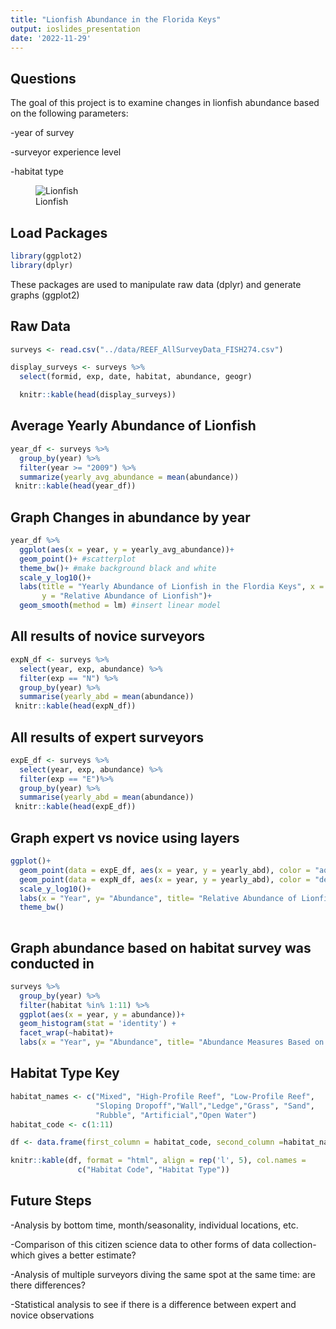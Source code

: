 ```yaml
---
title: "Lionfish Abundance in the Florida Keys"
output: ioslides_presentation
date: '2022-11-29'
---
```


## Questions
The goal of this project is to examine changes in lionfish abundance based on the following parameters:

-year of survey

-surveyor experience level

-habitat type

![Lionfish](https://encrypted-tbn0.gstatic.com/images?q=tbn:ANd9GcQbgd3bOFcwlW2f6DGKXmI-3dQaMiuaMl480g&usqp=CAU)

## Load Packages
```r
library(ggplot2)
library(dplyr)
```
These packages are used to manipulate raw data (dplyr) and generate graphs (ggplot2)

## Raw Data
```r
surveys <- read.csv("../data/REEF_AllSurveyData_FISH274.csv")

display_surveys <- surveys %>% 
  select(formid, exp, date, habitat, abundance, geogr)

  knitr::kable(head(display_surveys))
```

## Average Yearly Abundance of Lionfish
```r
year_df <- surveys %>%
  group_by(year) %>%
  filter(year >= "2009") %>% 
  summarize(yearly_avg_abundance = mean(abundance))
 knitr::kable(head(year_df))
```

## Graph Changes in abundance by year  
```r
year_df %>% 
  ggplot(aes(x = year, y = yearly_avg_abundance))+
  geom_point()+ #scatterplot
  theme_bw()+ #make background black and white
  scale_y_log10()+
  labs(title = "Yearly Abundance of Lionfish in the Flordia Keys", x = "Year",
       y = "Relative Abundance of Lionfish")+
  geom_smooth(method = lm) #insert linear model
```

## All results of novice surveyors
```r
expN_df <- surveys %>%
  select(year, exp, abundance) %>% 
  filter(exp == "N") %>% 
  group_by(year) %>%
  summarise(yearly_abd = mean(abundance))
 knitr::kable(head(expN_df))
```

## All results of expert surveyors
```r
expE_df <- surveys %>%
  select(year, exp, abundance) %>% 
  filter(exp == "E")%>% 
  group_by(year) %>%
  summarise(yearly_abd = mean(abundance))
 knitr::kable(head(expE_df))
```

## Graph expert vs novice using layers
```r
ggplot()+
  geom_point(data = expE_df, aes(x = year, y = yearly_abd), color = "aquamarine3", size = 3)+
  geom_point(data = expN_df, aes(x = year, y = yearly_abd), color = "deeppink", size = 3, alpha = 0.5)+
  scale_y_log10()+
  labs(x = "Year", y= "Abundance", title= "Relative Abundance of Lionfish")+
  theme_bw()
  
```

## Graph abundance based on habitat survey was conducted in
```r
surveys %>% 
  group_by(year) %>%
  filter(habitat %in% 1:11) %>%
  ggplot(aes(x = year, y = abundance))+
  geom_histogram(stat = 'identity') +
  facet_wrap(~habitat)+  
  labs(x = "Year", y= "Abundance", title= "Abundance Measures Based on Habitat")
```
  
## Habitat Type Key
```r
habitat_names <- c("Mixed", "High-Profile Reef", "Low-Profile Reef",
                   "Sloping Dropoff","Wall","Ledge","Grass", "Sand", 
                   "Rubble", "Artificial","Open Water")
habitat_code <- c(1:11)

df <- data.frame(first_column = habitat_code, second_column =habitat_names)

knitr::kable(df, format = "html", align = rep('l', 5), col.names = 
               c("Habitat Code", "Habitat Type"))

```

## Future Steps

-Analysis by bottom time, month/seasonality, individual locations, etc.

-Comparison of this citizen science data to other forms of data collection- which gives a better estimate?

-Analysis of multiple surveyors diving the same spot at the same time: are there differences?

-Statistical analysis to see if there is a difference between expert and novice observations